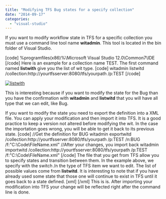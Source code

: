```yaml
---
title: "Modifying TFS Bug states for a specify collection"
date: "2014-09-17"
categories: 
  - "visual-studio"
---
```


If you want to modify workflow state in TFS for a specific collection you must use a command line tool name **witadmin**. This tool is located in the bin folder of Visual Studio.

\[code\] %programfiles(x86)%\\Microsoft Visual Studio 12.0\\Common7\\IDE \[/code\] Here is an example for a collection name TEST. The first command named **listwith** give you the list of wit type. \[code\] witadmin listwitd /collection:http://yourtfsserver:8080/tfs/yourpath /p:TEST \[/code\]

[![listwith](http://patrickdesjardins.com/blog/wp-content/uploads/2014/05/listwith-400x63.png)](http://patrickdesjardins.com/blog/modifying-tfs-bug-states-for-a-specify-collection/listwith)

This is interesting because if you want to modify the state for the Bug than you have the confirmation with **witadmin** and **listwitd** that you will have all type that we can edit, like Bug.

If you want to modify the state you need to export the definition into a XML file. You can apply your modification and then import it into TFS. It is a good practice to keep a version not altered before modifying the wit. In the case the importation goes wrong, you will be able to get it back to its previous state. \[code\] //Get the definition for BUG witadmin exportwitd /collection:http://yourtfsserver:8080/tfs/yourpath /p:TEST /n:BUG /f:"C:\\Code\\FileName.xml" //After your changes, you import back witadmin importwitd /collection:http://yourtfsserver:8080/tfs/yourpath /p:TEST /f:"C:\\Code\\FileName.xml" \[/code\] The file that you get from TFS allow you to specify states and transition between them. In the example above, we specify with the switch /n the type of TFS item we want to edit. The list of possible values come from **listwitd**. It is interesting to note that if you have already used some state that those one will continue to exist in TFS until it goes back to a state defined. \[xml\] <WORKFLOW> <STATES> <STATE value="Done"> <FIELDS> <FIELD refname="Microsoft.VSTS.Scheduling.Effort"> <READONLY /> </FIELD> </FIELDS> </STATE> <STATE value="New (1/4)" /> <STATE value="Resolved (2/4)" /> <STATE value="Deployed (3/4)" /> <STATE value="Closed (4/4)" /> </STATES> <TRANSITIONS> <TRANSITION from="" to="New (1/4)"> <REASONS> <DEFAULTREASON value="Nouveau bug" /> </REASONS> <FIELDS> <FIELD refname="Microsoft.VSTS.Common.BacklogPriority"> <DEFAULT from="value" value="1000" /> </FIELD> </FIELDS> </TRANSITION> <TRANSITION from="New (1/4)" to="Resolved (2/4)"> <REASONS> <DEFAULTREASON value="Solve" /> </REASONS> </TRANSITION> <TRANSITION from="Resolved (2/4)" to="Deployed (3/4)"> <REASONS> <DEFAULTREASON value="Need to be tested" /> </REASONS> </TRANSITION> <TRANSITION from="Deployed (3/4)" to="Closed (4/4)"> <REASONS> <DEFAULTREASON value="Fixed" /> </REASONS> </TRANSITION> <TRANSITION from="Deployed (3/4)" to="New (1/4)"> <REASONS> <DEFAULTREASON value="Bug still present" /> </REASONS> </TRANSITION> <TRANSITION from="New (1/4)" to="Closed (4/4)"> <REASONS> <DEFAULTREASON value="Not a real bug" /> </REASONS> </TRANSITION> </TRANSITIONS> </WORKFLOW> \[/xml\] This is is. After importing your modification into TFS your change will be reflected right after the command line is done.
